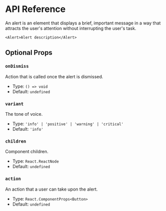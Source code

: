 # API Reference

An alert is an element that displays a brief, important message in a way that attracts the user's attention without interrupting the user's task.

```tsx
<Alert>Alert description</Alert>
```

## Optional Props

### `onDismiss`

Action that is called once the alert is dismissed.

- Type: `() => void`
- Default: `undefined`

### `variant`

The tone of voice.

- Type: `'info' | 'positive' | 'warning' | 'critical'`
- Default: `'info'`

### `children`

Component children.

- Type: `React.ReactNode`
- Default: `undefined`

### `action`

An action that a user can take upon the alert.

- Type: `React.ComponentProps<Button>`
- Default: `undefined`

